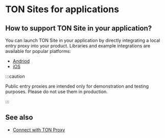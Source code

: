
# TON Sites for applications

## How to support TON Site in your application?

You can launch TON Site in your application by directly integrating a local entry proxy into your product.
Libraries and example integrations are available for popular platforms:

- [Andriod](https://github.com/andreypfau/tonutils-proxy-android-example)
- [iOS](https://github.com/ton-blockchain/ton-proxy-swift)

:::caution

Public entry proxies are intended only for demonstration and testing purposes. Please do not use them in production.

:::

## See also

- [Connect with TON Proxy](/v3/guidelines/web3/ton-proxy-sites/connect-with-ton-proxy)

<Feedback />
